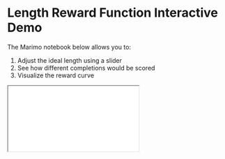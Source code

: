 # Length Reward Function Interactive Demo

The Marimo notebook below allows you to:
1. Adjust the ideal length using a slider
2. See how different completions would be scored
3. Visualize the reward curve

<iframe 
  src={`https://marimo.app?embed=true&show-chrome=false#code/${encodeURIComponent(
`import marimo as mo
app = marimo.App()

@app.cell
def __():
    return

@app.cell
def __():
    # Create a slider for the ideal length
    ideal_length = mo.ui.slider(min=5, max=50, value=20, step=1, label='Ideal Length (characters)')
    
    mo.md('## Length Reward Function')
    
    return ideal_length

@app.cell
def __():
    # Toy dataset with 5 samples of different lengths
    completions = [
        'Short',                                  # 5 chars
        'Medium length text',                     # 18 chars
        'This is about twenty chars',             # 25 chars
        'This is a slightly longer completion',   # 36 chars
        'This is a much longer completion with more words'  # 45 chars
    ]
    
    def length_reward(completions, ideal_length=ideal_length.value):
        rewards = []
        
        for completion in completions:
            length = len(completion)
            # Simple reward function: negative absolute difference
            reward = -abs(ideal_length - length)
            rewards.append(reward)
            
        return rewards
    
    # Calculate rewards for the examples
    rewards = length_reward(completions)
    
    # Display the examples and their rewards
    results = []
    for completion, reward in zip(completions, rewards):
        results.append({
            'Completion': completion,
            'Length': len(completion),
            'Reward': reward
        })
    
    mo.table(results)
    
    # Create a table to explain how the reward function works
    explanation = [
        {
            'Property': 'Reward Formula', 
            'Value': '-|ideal_length - actual_length|'
        },
        {
            'Property': 'Interpretation', 
            'Value': 'Higher reward (closer to 0) is better'
        },
        {
            'Property': 'Current Ideal Length', 
            'Value': f'{ideal_length.value} characters'
        }
    ]
    
    mo.md('**How it works:**')
    mo.table(explanation)
    
    return length_reward, completions`
  )}`}
/> 